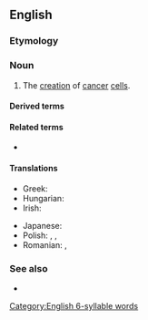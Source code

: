 ==English==

===Etymology===
{{confix|en|carcino|genesis}}

===Noun===
{{en-noun|~|carcinogeneses}}

# {{lb|en|oncology}} The [[creation]] of [[cancer]] [[cell]]s.

====Derived terms====
{{der3|en
|adenocarcinogenesis
|anticarcinogenesis
|cholangiocarcinogenesis
|cocarcinogenesis
|hepatocarcinogenesis
|nephrocarcinogenesis
|neurocarcinogenesis
|photocarcinogenesis
|teratocarcinogenesis}}

====Related terms====
* {{l|en|carcinogenetic}}

====Translations====
{{trans-top|the creation of cancer cells}}
* Greek: {{t+|el|καρκινογένεση|f}}
* Hungarian: {{t|hu|karcinogenezis}}
* Irish: {{t|ga|carcanaigineas|m}}
{{trans-mid}}
* Japanese: {{t+|ja|発癌|tr=はつがん, hatsugan}}
* Polish: {{t|pl|karcynogeneza}}, {{t+|pl|kancerogeneza}}, {{t|pl|karcinogeneza|f}}
* Romanian: {{t+|ro|carcinogeneză|f}}, {{t+|ro|cancerogeneză|f}}
{{trans-bottom}}

===See also===
* {{pedia}}

[[Category:English 6-syllable words]]